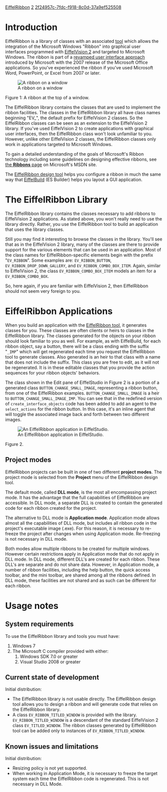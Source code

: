 [[Property:title|EiffelRibbon]]
[[Property:weight|2]]
[[Property:uuid|2f24957c-7fdc-f918-8c0d-37a9ef525508]]
=Introduction=

EiffelRibbon is a library of classes with an associated [[EiffelRibbon Design Tool|tool]] which allows the integration of the Microsoft Windows "Ribbon" into graphical user interfaces programmed with [[EiffelVision 2]] and targeted to Microsoft Windows. The ribbon is part of a [http://msdn.microsoft.com/en-us/library/aa338198.aspx#office2007uifordevelopers_detaileddesignofthenewuisystem revamped user interface approach] introduced by Microsoft with the 2007 release of the Microsoft Office applications. So you've experienced the ribbon if you've used Microsoft Word, PowerPoint, or Excel from 2007 or later. 


{{note|''Although EiffelRibbon classes work with EiffelVision 2 which is multi-platform, systems using EiffelRibbon can be targeted only to the Microsoft Windows platform.''}}


[[Image:EiffelRibbon window 01|A ribbon on a window]]

Figure 1: A ribbon at the top of a window.


The EiffelRibbon library contains the classes that are used to implement the ribbon facilities. The classes in the EiffelRibbon library all have class names beginning "EV_", the default prefix for EiffelVision 2 classes. So the EiffelRibbon classes can be seen as an extension to the EiffelVision 2 library. If you've used EiffelVision 2 to create applications with graphical user interfaces, then the EiffelRibbon class won't look unfamiliar to you. However, unlike other EiffelVision 2 classes, the EiffelRibbon classes only work in applications targeted to Microsoft Windows.

To gain a detailed understanding of the goals of Microsoft's Ribbon technology including some guidelines on designing effective ribbons, see [http://msdn.microsoft.com/en-us/library/cc872782.aspx the '''Ribbons''' page] on Microsoft's MSDN site. 

The [[EiffelRibbon Design Tool|EiffelRibbon design tool]] helps you configure a ribbon in much the same way that [[EiffelBuild|EiffelBuild]] (ES Builder) helps you layout a GUI application.


=The EiffelRibbon Library=

The EiffelRibbon library contains the classes necessary to add ribbons to EiffelVision 2 applications. As stated above, you won't really need to use the library directly. Rather, you use the EiffelRibbon tool to build an application that uses the library classes.

Still you may find it interesting to browse the classes in the library. You'll see that as in the EiffelVision 2 library, many of the classes are there to provide support for the various elements that can be used in an application. Most of the class names for EiffelRibbon-specific elements begin with the prefix "<code>EV_RIBBON</code>". Some examples are: <code>EV_RIBBON_BUTTON</code>, <code>EV_RIBBON_DROP_DOWN_GALLERY</code>, and <code>EV_RIBBON_COMBO_BOX_ITEM</code>. Again, similar to EiffelVision 2, the class <code>EV_RIBBON_COMBO_BOX_ITEM</code> models an item for a <code>EV_RIBBON_COMBO_BOX</code>.

So, here again, if you are familiar with EiffelVision 2, then EiffelRibbon should not seem very foreign to you.


=EiffelRibbon Applications=

When you build an application with the [[EiffelRibbon Design Tool|EiffelRibbon tool]], it generates classes for you. These classes are often clients or heirs to classes in the EiffelRibbon library. The classes generated for the objects on your ribbon should look familiar to you as well. For example, as with EiffelBuild, for each ribbon object, say a button, there will be a class ending with the suffix "<code>_IMP</code>" which will get regenerated each time you request the EiffelRibbon tool to generate classes. Also generated is an heir to that class with a name that does not include the suffix. This class you are free to edit, as it will not be regenerated. It is in these editable classes that you provide the action sequences for your ribbon objects' behaviors.

The class shown in the Edit pane of EiffelStudio in Figure 2 is a portion of a generated class <code>BUTTON_CHANGE_SMALL_IMAGE</code>, representing a ribbon button, from one of the EiffelRibbon examples. <code>BUTTON_CHANGE_SMALL_IMAGE</code> is a heir to <code>BUTTON_CHANGE_SMALL_IMAGE_IMP</code>. You can see that in the redefined version of <code>create_interface_objects</code> code has been added to add an agent to the <code>select_actions</code> for the ribbon button. In this case, it's an inline agent that will toggle the associated image back and forth between two different images.


[[Image:EiffelRibbon application 01|An EiffelRibbon application in EiffelStudio.]]

Figure 2.

==Project '''modes'''==

EiffelRibbon projects can be built in one of two different '''project modes'''. The project mode is selected from the '''Project''' menu of the EiffelRibbon design tool. 

The default mode, called '''DLL mode''', is the most all encompassing project mode. It has the advantage that the full capabilities of EiffelRibbon are accessible. In DLL mode, a separate DLL is created to contain the generated code for each ribbon created for the project. 

The alternative to DLL mode is '''Application mode'''. Application mode allows almost all the capabilities of DLL mode, but includes all ribbon code in the project's executable image (.exe). For this reason, it is necessary to re-freeze the project after changes when using Application mode. Re-freezing is not necessary in DLL mode.

Both modes allow multiple ribbons to be created for multiple windows. However certain restrictions apply in Application mode that do not apply in DLL mode. In DLL mode, different DLL's are created for each ribbon. These DLL's are separate and do not share data. However, in Application mode, a number of ribbon facilities, including the help button, the quick access toolbar, and the mini toolbar, are shared among all the ribbons defined. In DLL mode, these facilities are not shared and as such can be different for each ribbon. 

=Usage notes=

==System requirements==

To use the EiffelRibbon library and tools you must have:

# Windows 7
# The Microsoft C compiler provided with either:
## Windows SDK 7.0 or greater
## Visual Studio 2008 or greater


==Current state of development==

Initial distribution:
* The EiffelRibbon library is not usable directly. The EiffelRibbon design tool allows you to design a ribbon and will generate code that relies on the EiffelRibbon library.
* A class <code>EV_RIBBON_TITLED_WINDOW</code> is provided with the library. <code>EV_RIBBON_TITLED_WINDOW</code> is a descendant of the standard EiffelVision 2 class <code>EV_TITLED_WINDOW</code>. The ribbon classes generated by EiffelRibbon tool can be added only to instances of <code>EV_RIBBON_TITLED_WINDOW</code>.

==Known issues and limitations==

Initial distribution:
* Resizing policy is not yet supported.
* When working in Application Mode, it is necessary to freeze the target system each time the EiffelRibbon code is regenerated. This is not necessary in DLL Mode.


